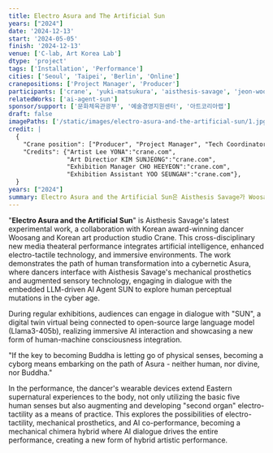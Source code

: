 ```yaml
---
title: Electro Asura and The Artificial Sun
years: ["2024"]
date: '2024-12-13'
start: '2024-05-05'
finish: '2024-12-13'
venue: ['C-lab, Art Korea Lab']
dtype: 'project'
tags: ['Installation', 'Performance']
cities: ['Seoul', 'Taipei', 'Berlin', 'Online']
cranepositions: ['Project Manager', 'Producer']
participants: ['crane', 'yuki-matsukura', 'aisthesis-savage', 'jeon-woosang']
relatedWorks: ['ai-agent-sun']
sponsor/support: ['문화체육관광부', '예술경영지원센터', '아트코리아랩']
draft: false
imagePaths: ['/static/images/electro-asura-and-the-artificial-sun/1.jpg', '/static/images/electro-asura-and-the-artificial-sun/2.png', '/static/images/electro-asura-and-the-artificial-sun/3.jpg']
credit: |
  {
    "Crane position": ["Producer", "Project Manager", "Tech Coordinator", "Coordinator"],
    "Credits": {"Artist Lee YONA":"crane.com", 
                "Art Directior KIM SUNJEONG":"crane.com",
                "Exhibition Manager CHO HEEYEON":"crane.com",
                "Exhibition Assistant YOO SEUNGAH":"crane.com"},
  }
years: ["2024"]
summary: Electro Asura and the Artificial Sun은 Aisthesis Savage가 Woosang 및 스튜디오 Crane과 협력하여 선보이는 실험적 퍼포먼스다. 이 작품은 AI, 의수, 전기촉각 기술을 통해 인간이 사이버네틱 아수라로 변모하는 과정을 탐구하며, AI 에이전트 SUN과의 상호작용을 통해 사이버 시대의 인식 변화를 조명한다.
---
```


"**Electro Asura and the Artificial Sun**" is Aisthesis Savage's latest experimental work, a collaboration with Korean award-winning dancer Woosang and Korean art production studio Crane. This cross-disciplinary new media theateral performance integrates artificial intelligence, enhanced electro-tactile technology, and immersive environments. The work demonstrates the path of human transformation into a cybernetic Asura, where dancers interface with Aisthesis Savage's mechanical prosthetics and augmented sensory technology, engaging in dialogue with the embedded LLM-driven AI Agent SUN to explore human perceptual mutations in the cyber age.

During regular exhibitions, audiences can engage in dialogue with "SUN", a digital twin virtual being connected to open-source large language model (Llama3-405b), realizing immersive AI interaction and showcasing a new form of human-machine consciousness integration.

"If the key to becoming Buddha is letting go of physical senses, becoming a cyborg means embarking on the path of Asura - neither human, nor divine, nor Buddha."

In the performance, the dancer's wearable devices extend Eastern supernatural experiences to the body, not only utilizing the basic five human senses but also augmenting and developing "second organ" electro-tactility as a means of practice. This explores the possibilities of electro-tactility, mechanical prosthetics, and AI co-performance, becoming a mechanical chimera hybrid where AI dialogue drives the entire performance, creating a new form of hybrid artistic performance.